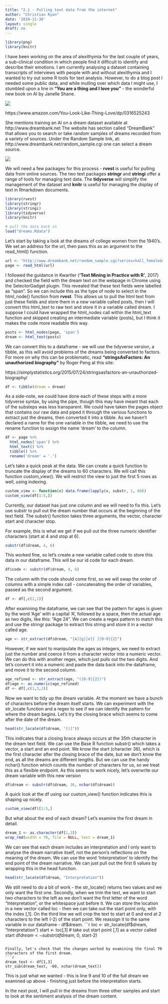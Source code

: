 ```yaml
---
title: "2.1 - Pulling text data from the internet"
author: "Christian Ryan"
date: '2019-11-30'
layout: single
draft: no
---
```


```r
library(png)
library(knitr)
```

I have been working on the area of alexithymia for the last couple of years, a sub-clinical condition in which people find it difficult to identify and describe their emotions. I am currently analysing a dataset containing transcripts of interviews with people with and without alexithymia and I wanted to try out some R tools for text analysis. However, to do a blog post I needed some public data, and while mulling over which data I might use, I stumbled upon a line in **"You are a thing and I love you"** - the wonderful new book on AI by Janelle Shane. 


![](/blog/2019-11-30-pulling/2019-11-30-pulling-text-data-from-the-internet_files/you_look.png)




https://www.amazon.com/You-Look-Like-Thing-Love/dp/0316525243

She mentions training an AI on a dream dataset available at http://www.dreambank.net The website has section called "DreamBank" that allows you to search or take random samples of dreams recorded from a variety of sources. Under the Random Sample link, at:  http://www.dreambank.net/random_sample.cgi one can select a dream source. 

![](/blog/2019-11-30-pulling/2019-11-30-pulling-text-data-from-the-internet_files/st_ursula.png)

We will need a few packages for this process - **rvest** is useful for pulling data from online sources. The two text packages **stringr** and **stringi** offer a range of tools for managing text data. The **tidyverse** will simplify the management of the dataset and **knitr** is useful for managing the display of text in Rmarkdown documents.
```r
library(rvest)
library(stringr)
library(stringi)
library(tidyverse)
library(knitr)
```

```r
# pull the data back in 
load("dreams.Rdata")
```

Let's start by taking a look at the dreams of college women from the 1940's. We set an address for the url, then pass this as an argument to the read_html() function. 
```r
url <- "http://www.dreambank.net/random_sample.cgi?series=hall_female&min=100&max=300&n=100"
page <- read_html(url)
```

I followed the guidance in Kwartler (**'Text Mining in Practice with R'**, 2017) and checked the field with the dream text on the webpage in Chrome using the SelectorGadget plugin. This revealed that these text fields were labelled as "span". So we can include this as the type of node to select in the html_node() function from **rvest**. This allows us to pull the html text from just these fields and store them in a new variable called posts, then I will convert this html_text to raw text and store it in a variable called dream. I suppose I could have wrapped the html_nodes call within the html_text function and skipped creating an intermediate variable (posts), but I think it makes the code more readable this way. 

```r
posts <- html_nodes(page, 'span')
dream <- html_text(posts)
```

We can convert this to a dataframe - we will use the tidyverse version, a tibble, as this will avoid problems of the dreams being converted to factors. For more on why this can be problematic, read **"stringsAsFactors: An unauthorized biography"** by Roger Peng at this site:

https://simplystatistics.org/2015/07/24/stringsasfactors-an-unauthorized-biography/

```r
df <- tibble(dream = dream)
```

As a side-note, we could have done each of these steps with a more tidyverse syntax, by using the pipe, though this may have meant that each of the substeps was less transparent. We could have taken the pages object that contains
our raw data and piped it through the various functions to extract just the dreams, then converted it into a tibble. As we haven’t declared a name for the one variable in the tibble, we need to use the rename function to assign the name ‘dream’ to the column. 
```r
df <- page %>% 
  html_nodes('span') %>% 
  html_text() %>% 
  tibble() %>% 
  rename('dream' = '.')
```


Let's take a quick peak at the data. We can create a quick function to truncate the display of the dreams to 60 characters. We will call this function custom_view(). We will restrict the view to just the first 5 rows as well, using indexing.
```r
custom_view <- function(x) data.frame(lapply(x, substr, 1, 60))
custom_view(df[1:5,])
```

Currently, our dataset has just one column and we will need to fix this. Let's use substr to pull out the dream number that occurs at the beginning of the text field. The substr() function takes three arguments, the vector, character start and character stop. 

For example, this is what we get if we pull out the three numeric identifier characters (start at 4 and stop at 6). 
```r
substr(df$dream, 4, 6)
```

This worked fine, so let's create a new variable called code to store this data in our dataframe. This will be our id code for each dream.
```r
df$code <- substr(df$dream, 4, 6)
```

The column with the code should come first, so we will swap the order of columns with a simple index call - concatenating the order of variables, passed as the second argument. 
```r
df <- df[,c(2,1)]
```

After examining the dataframe, we can see that the pattern for ages is given by the word 'Age' with a capital 'A', followed by a space, then the actual age as two digits, like this: "Age 24". We can create a regex pattern to match this and use the stringr package to extract this string and store it in a vector called age. 
```r
age <- str_extract(df$dream, "[A][g][e][ ][0-9]{2}")
```

However, if we want to manipulate the ages as integers, we need to extract just the number and coerce it from a character vector into a numeric vector. We can do this with another regex, which just pulls out the two digits. And let's convert it into a numeric and paste the data back into the dataframe, and move it to the second column.
```r
age_refined <- str_extract(age, "([0-9]{2})")
df$age <- as.numeric(age_refined)
df <- df[,c(1,3,2)]
```

Now we want to tidy up the dream variable. At the moment we have a bunch of characters before the dream itself starts. We can experiment with the str_locate function and a regex to see if we can identify the pattern for where the dream begins. Let's try the closing brace which seems to come after the date of the dream.
```r
head(str_locate(df$dream, "[)]"))
```

This indicates that a closing brace always occurs at the 35th character in the dream text field. We can use the Base R function substr() which takes a vector, a start and an end point. We know the start (character 36), which is the first character after the closing brace of the date, but we don't know the end, as all the dreams are different lengths. But we can use the handy nchar() function which
counts the number of characters for us, so we treat this as a flexible endpoint. As this seems to work nicely, let's overwrite our dream variable with this new version
```r
df$dream <- substr(df$dream, 36, nchar(df$dream))
```

A quick look at the df using our custom_view() function indicates this is shaping up nicely. 
```r
custom_view(df)[1:5,]
```

But what about the end of each dream? Let's examine the first dream in detail. 
```r
dream_1 <- as.character(df[1,3])
wrap_rmd(width = 70, file = NULL, text = dream_1)
```

We can see that each dream includes an interpretation and I only want to analyse the dream narrative itself, not the person's reflections on the meaning of the dream. We can use the word 'Interpretation' to identify the end point of the dream narrative. We can just pull out the first 6 values by wrapping this in the head function. 
```r
head(str_locate(df$dream, "Interpretation"))
```

We still need to do a bit of work - the str_locate() returns two values and we only want the first one. Secondly, when we trim the text, we want to start two characters to the left as we don't want the first letter of the word  "Interpretation", or the whitespace just before it. We can store the location in a new vector called loc - then we can take out the start point only, with the index [,1]. On the third line we will crop the text to start at 0 and end at 2 characters to the left (-2) of the start point. We reassign it to the same variable in our dataframe - df$dream.
```r
loc <- str_locate(df$dream, "Interpretation")
start <- loc[,1] # take out start point [,1] as a vector called start
df$dream <- substr(df$dream, 0, start-2) 
```

Finally, let's check that the changes worked by examining the final 70 characters of the first dream.
```r
dream_text <- df[1,3]
str_sub(dream_text, -60, nchar(dream_text)) 
```
This is just what we wanted - this is line 9 and 10 of the full dream we examined up above - finishing just before the interpretation starts.

In the next post, I will pull in the dreams from three other samples and start to look at the sentiment analysis of the dream content.

